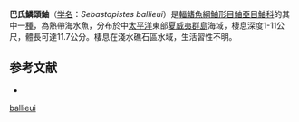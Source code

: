 {{Speciesbox
| name = 巴氏鱗頭鮋
| image = 
| image_width = 250px
| status = NE
| status_system = IUCN3.1
| genus = Sebastapistes
| species = ballieui
| authority =  [[Sauvage|Sauvage]], 1875 
| synonyms = *''Scorpaena ballieui ,Sauvage, 1875''
*''Sebastapistes corallicola,Jenkins, 1903''
}}

'''巴氏鱗頭鮋'''（[[学名|学名]]：''Sebastapistes ballieui''）是[[輻鰭魚綱|輻鰭魚綱]][[鮋形目|鮋形目]][[鮋亞目|鮋亞目]][[鮋科|鮋科]]的其中一[[種|種]]，為熱帶海水魚，分布於中[[太平洋|太平洋]]東部[[夏威夷群島|夏威夷群島]]海域，棲息深度1-11公尺，體長可達11.7公分。棲息在淺水礁石區水域，生活習性不明。
==参考文献==
*{{FishBase_species|genus=Sebastapistes|species=ballieui|year=2014|month=7}}

{{commons|Sebastapistes ballieui|巴氏鱗頭鮋}}
{{wikispecies|Sebastapistes ballieui|巴氏鱗頭鮋}}
{{Taxonbar|from=Q2326942}}

[[Category:鱗頭鮋屬|ballieui]]


{{鮋形目小作品}}